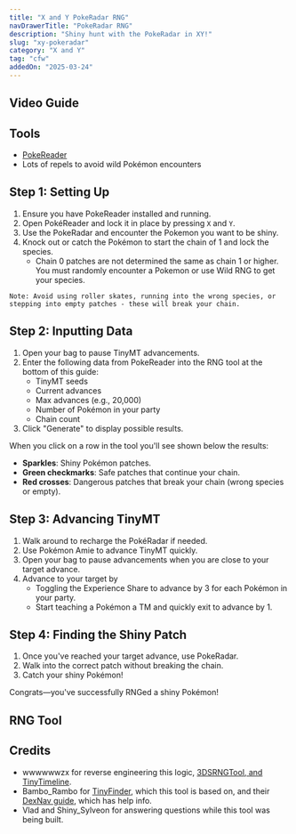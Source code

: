 ```yaml
---
title: "X and Y PokeRadar RNG"
navDrawerTitle: "PokeRadar RNG"
description: "Shiny hunt with the PokeRadar in XY!"
slug: "xy-pokeradar"
category: "X and Y"
tag: "cfw"
addedOn: "2025-03-24"
---
```


## Video Guide

<YouTubeVideo src="https://www.youtube.com/embed/5Pkw195YiLQ" />

## Tools

- [PokeReader](/install-pokereader)
- Lots of repels to avoid wild Pokémon encounters

## Step 1: Setting Up

1. Ensure you have PokeReader installed and running.
2. Open PokéReader and lock it in place by pressing `X` and `Y`.
3. Use the PokeRadar and encounter the Pokemon you want to be shiny.
4. Knock out or catch the Pokémon to start the chain of 1 and lock the species.
   - Chain 0 patches are not determined the same as chain 1 or higher. You must randomly encounter a Pokemon or use Wild RNG to get your species.

```
Note: Avoid using roller skates, running into the wrong species, or stepping into empty patches - these will break your chain.
```

## Step 2: Inputting Data

1. Open your bag to pause TinyMT advancements.
2. Enter the following data from PokeReader into the RNG tool at the bottom of this guide:
   - TinyMT seeds
   - Current advances
   - Max advances (e.g., 20,000)
   - Number of Pokémon in your party
   - Chain count
3. Click "Generate" to display possible results.

When you click on a row in the tool you'll see shown below the results:

- **Sparkles**: Shiny Pokémon patches.
- **Green checkmarks**: Safe patches that continue your chain.
- **Red crosses**: Dangerous patches that break your chain (wrong species or empty).

## Step 3: Advancing TinyMT

1. Walk around to recharge the PokéRadar if needed.
2. Use Pokémon Amie to advance TinyMT quickly.
3. Open your bag to pause advancements when you are close to your target advance.
4. Advance to your target by
   - Toggling the Experience Share to advance by 3 for each Pokémon in your party.
   - Start teaching a Pokémon a TM and quickly exit to advance by 1.

## Step 4: Finding the Shiny Patch

1. Once you've reached your target advance, use PokeRadar.
2. Walk into the correct patch without breaking the chain.
3. Catch your shiny Pokémon!

Congrats—you've successfully RNGed a shiny Pokémon!

## RNG Tool

<XyPokeRadar />

## Credits

- wwwwwwzx for reverse engineering this logic, [3DSRNGTool, and TinyTimeline](https://github.com/wwwwwwzx/3DSRNGTool).
- Bambo_Rambo for [TinyFinder](https://github.com/Bambo-Rambo/TinyFinder), which this tool is based on, and their [DexNav guide](https://github.com/Bambo-Rambo/RNG-Guides/blob/main/DexNavRNG.md), which has help info.
- Vlad and Shiny_Sylveon for answering questions while this tool was being built.
